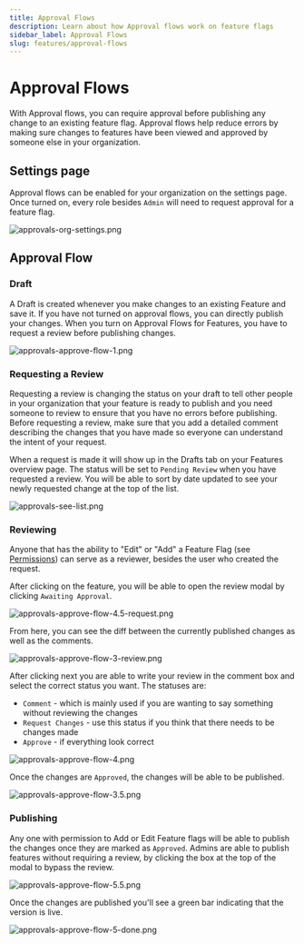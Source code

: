 ```yaml
---
title: Approval Flows
description: Learn about how Approval flows work on feature flags
sidebar_label: Approval Flows
slug: features/approval-flows
---
```


# Approval Flows

With Approval flows, you can require approval before publishing any change to an existing feature flag. Approval flows help reduce errors by making sure changes to features have been viewed and approved by someone else in your organization.

## Settings page

Approval flows can be enabled for your organization on the settings page. Once turned on, every role besides `Admin` will need to request approval for a feature flag.

![approvals-org-settings.png](/images/features/approval-flows/approvals-org-settings.png)

## Approval Flow

### Draft

A Draft is created whenever you make changes to an existing Feature and save it. If you have not turned on approval flows, you can directly publish your changes. When you turn on Approval Flows for Features, you have to request a review before publishing changes.

![approvals-approve-flow-1.png](/images/features/approval-flows/approvals-approve-flow-1.png)

### Requesting a Review

Requesting a review is changing the status on your draft to tell other people in your organization that your feature is ready to publish and you need someone to review to ensure that you have no errors before publishing. Before requesting a review, make sure that you add a detailed comment describing the changes that you have made so everyone can understand the intent of your request.

When a request is made it will show up in the Drafts tab on your Features overview page. The status will be set to `Pending Review` when you have requested a review. You will be able to sort by date updated to see your newly requested change at the top of the list.

![approvals-see-list.png](/images/features/approval-flows/approvals-see-list.png)

### Reviewing

Anyone that has the ability to "Edit" or "Add" a Feature Flag (see [Permissions](/account/user-permissions)) can serve as a reviewer, besides the user who created the request.

After clicking on the feature, you will be able to open the review modal by clicking `Awaiting Approval`.

![approvals-approve-flow-4.5-request.png](/images/features/approval-flows/approvals-approve-flow-4.5-request.png)

From here, you can see the diff between the currently published changes as well as the comments.

![approvals-approve-flow-3-review.png](/images/features/approval-flows/approvals-approve-flow-3-review.png)

After clicking next you are able to write your review in the comment box and select the correct status you want. The statuses are:

- `Comment` - which is mainly used if you are wanting to say something without reviewing the changes
- `Request Changes` - use this status if you think that there needs to be changes made
- `Approve` - if everything look correct

![approvals-approve-flow-4.png](/images/features/approval-flows/approvals-approve-flow-4.png)

Once the changes are `Approved`, the changes will be able to be published.

![approvals-approve-flow-3.5.png](/images/features/approval-flows/approvals-approve-flow-3.5.png)

### Publishing

Any one with permission to Add or Edit Feature flags will be able to publish the changes once they are marked as `Approved`. Admins are able to publish features without requiring a review, by clicking the box at the top of the modal to bypass the review.

![approvals-approve-flow-5.5.png](/images/features/approval-flows/approvals-approve-flow-5.5.png)

Once the changes are published you'll see a green bar indicating that the version is live.

![approvals-approve-flow-5-done.png](/images/features/approval-flows/approvals-approve-flow-5-done.png)
